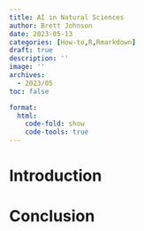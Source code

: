 ```yaml
---
title: AI in Natural Sciences
author: Brett Johnson
date: 2023-05-13
categories: [How-to,R,Rmarkdown]
draft: true
description: ''
image: ''
archives:
  - 2023/05
toc: false

format:
  html:
    code-fold: show
    code-tools: true
---
```


# Introduction

# Conclusion
